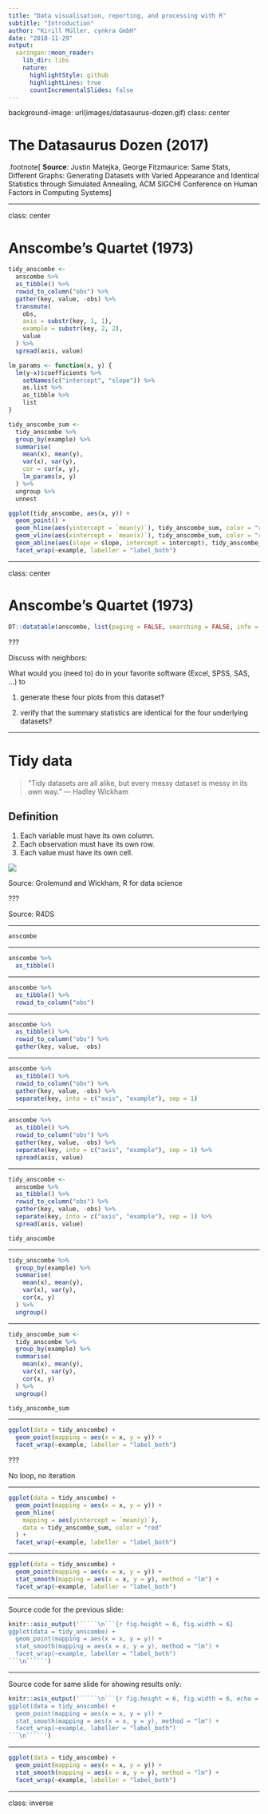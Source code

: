 ```yaml
---
title: "Data visualisation, reporting, and processing with R"
subtitle: "Introduction"
author: "Kirill Müller, cynkra GmbH"
date: "2018-11-29"
output:
  xaringan::moon_reader:
    lib_dir: libs
    nature:
      highlightStyle: github
      highlightLines: true
      countIncrementalSlides: false
---
```


background-image: url(images/datasaurus-dozen.gif)
class: center

# The Datasaurus Dozen (2017)

.footnote[
**Source**: Justin Matejka, George Fitzmaurice: Same Stats, Different Graphs: Generating Datasets with Varied Appearance and Identical Statistics through Simulated Annealing, ACM SIGCHI Conference on Human Factors in Computing Systems
]

---

class: center

# Anscombe's Quartet (1973)

```r
tidy_anscombe <-
  anscombe %>%
  as_tibble() %>%
  rowid_to_column("obs") %>%
  gather(key, value, -obs) %>%
  transmute(
    obs,
    axis = substr(key, 1, 1),
    example = substr(key, 2, 2),
    value
  ) %>%
  spread(axis, value)

lm_params <- function(x, y) {
  lm(y~x)$coefficients %>%
    setNames(c("intercept", "slope")) %>%
    as.list %>%
    as_tibble %>% 
    list
}

tidy_anscombe_sum <-
  tidy_anscombe %>%
  group_by(example) %>%
  summarise(
    mean(x), mean(y),
    var(x), var(y),
    cor = cor(x, y),
    lm_params(x, y)
  ) %>%
  ungroup %>%
  unnest

ggplot(tidy_anscombe, aes(x, y)) +
  geom_point() +
  geom_hline(aes(yintercept = `mean(y)`), tidy_anscombe_sum, color = "red") +
  geom_vline(aes(xintercept = `mean(x)`), tidy_anscombe_sum, color = "red") +
  geom_abline(aes(slope = slope, intercept = intercept), tidy_anscombe_sum, color = "red") +
  facet_wrap(~example, labeller = "label_both")
```

---

class: center

# Anscombe's Quartet (1973)

```r
DT::datatable(anscombe, list(paging = FALSE, searching = FALSE, info = FALSE))
```

???

Discuss with neighbors:

What would you (need to) do in your favorite software (Excel, SPSS, SAS, ...) to 

1. generate these four plots from this dataset?

2. verify that the summary statistics are identical for the four underlying datasets?

---

# Tidy data

> “Tidy datasets are all alike, but every messy dataset is messy in its own way.” –– Hadley Wickham

## Definition

1. Each variable must have its own column.
2. Each observation must have its own row.
3. Each value must have its own cell.

![](https://r4ds.had.co.nz/images/tidy-1.png)

Source: Grolemund and Wickham, R for data science

???

Source: R4DS

---

```r
anscombe
```

---

```r
anscombe %>%
  as_tibble()
```

---

```r
anscombe %>%
  as_tibble() %>%
  rowid_to_column("obs")
```

---

```r
anscombe %>%
  as_tibble() %>%
  rowid_to_column("obs") %>%
  gather(key, value, -obs)
```

---

```r
anscombe %>%
  as_tibble() %>%
  rowid_to_column("obs") %>%
  gather(key, value, -obs) %>%
  separate(key, into = c("axis", "example"), sep = 1)
```

---

```r
anscombe %>%
  as_tibble() %>%
  rowid_to_column("obs") %>%
  gather(key, value, -obs) %>%
  separate(key, into = c("axis", "example"), sep = 1) %>%
  spread(axis, value)
```

---

```r
tidy_anscombe <-
  anscombe %>%
  as_tibble() %>%
  rowid_to_column("obs") %>%
  gather(key, value, -obs) %>%
  separate(key, into = c("axis", "example"), sep = 1) %>%
  spread(axis, value)

tidy_anscombe
```

---

```r
tidy_anscombe %>%
  group_by(example) %>%
  summarise(
    mean(x), mean(y),
    var(x), var(y),
    cor(x, y)
  ) %>%
  ungroup()
```

---

```r
tidy_anscombe_sum <-
  tidy_anscombe %>%
  group_by(example) %>%
  summarise(
    mean(x), mean(y),
    var(x), var(y),
    cor(x, y)
  ) %>%
  ungroup()

tidy_anscombe_sum
```

---

```r
ggplot(data = tidy_anscombe) +
  geom_point(mapping = aes(x = x, y = y)) +
  facet_wrap(~example, labeller = "label_both")
```

???

No loop, no iteration

---

```r
ggplot(data = tidy_anscombe) +
  geom_point(mapping = aes(x = x, y = y)) +
  geom_hline(
    mapping = aes(yintercept = `mean(y)`),
    data = tidy_anscombe_sum, color = "red"
  ) +
  facet_wrap(~example, labeller = "label_both")
```

---

```r
ggplot(data = tidy_anscombe) +
  geom_point(mapping = aes(x = x, y = y)) +
  stat_smooth(mapping = aes(x = x, y = y), method = "lm") +
  facet_wrap(~example, labeller = "label_both")
```

---

Source code for the previous slide:

```r
knitr::asis_output('`````\n```{r fig.height = 6, fig.width = 6}
ggplot(data = tidy_anscombe) +
  geom_point(mapping = aes(x = x, y = y)) +
  stat_smooth(mapping = aes(x = x, y = y), method = "lm") +
  facet_wrap(~example, labeller = "label_both")
```\n`````')
```

---

Source code for same slide for showing results only:

```r
knitr::asis_output('`````\n```{r fig.height = 6, fig.width = 6, echo = FALSE}
ggplot(data = tidy_anscombe) +
  geom_point(mapping = aes(x = x, y = y)) +
  stat_smooth(mapping = aes(x = x, y = y), method = "lm") +
  facet_wrap(~example, labeller = "label_both")
```\n`````')
```

---

```r
ggplot(data = tidy_anscombe) +
  geom_point(mapping = aes(x = x, y = y)) +
  stat_smooth(mapping = aes(x = x, y = y), method = "lm") +
  facet_wrap(~example, labeller = "label_both")
```

---

class: inverse
